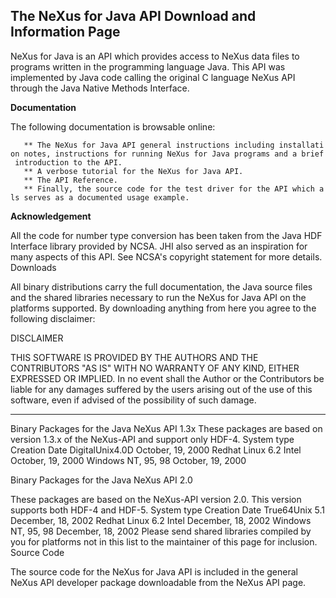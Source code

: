 == The NeXus for Java API Download and Information Page ==

NeXus for Java is an API which provides access to NeXus data files to programs written in the programming language Java. This API was implemented by Java code calling the original C language NeXus API through the Java Native Methods Interface.

'''Documentation'''

The following documentation is browsable online:

    ** The NeXus for Java API general instructions including installation notes, instructions for running NeXus for Java programs and a brief introduction to the API.
    ** A verbose tutorial for the NeXus for Java API.
    ** The API Reference.
    ** Finally, the source code for the test driver for the API which als serves as a documented usage example. 

'''Acknowledgement'''

All the code for number type conversion has been taken from the Java HDF Interface library provided by NCSA. JHI also served as an inspiration for many aspects of this API. See NCSA's copyright statement for more details.
Downloads

All binary distributions carry the full documentation, the Java source files and the shared libraries necessary to run the NeXus for Java API on the platforms supported. By downloading anything from here you agree to the following disclaimer:

DISCLAIMER

THIS SOFTWARE IS PROVIDED BY THE AUTHORS AND THE CONTRIBUTORS "AS IS" 
WITH NO WARRANTY OF ANY KIND, EITHER EXPRESSED OR IMPLIED.  In no event 
shall the Author or the Contributors be liable for any damages 
suffered by the users arising out of the use of this software, even if 
advised of the possibility of such damage. 

----

Binary Packages for the Java NeXus API 1.3x
These packages are based on version 1.3.x of the NeXus-API and support only HDF-4.
System type 	Creation Date
DigitalUnix4.0D 	October, 19, 2000
Redhat Linux 6.2 Intel 	October, 19, 2000
Windows NT, 95, 98 	October, 19, 2000

Binary Packages for the Java NeXus API 2.0

These packages are based on the NeXus-API version 2.0. This version supports both HDF-4 and HDF-5.
System type 	Creation Date
True64Unix 5.1 	December, 18, 2002
Redhat Linux 6.2 Intel 	December, 18, 2002
Windows NT, 95, 98 	December, 18, 2002
Please send shared libraries compiled by you for platforms not in this list to the maintainer of this page for inclusion.
Source Code

The source code for the NeXus for Java API is included in the general NeXus API developer package downloadable from the NeXus API page.